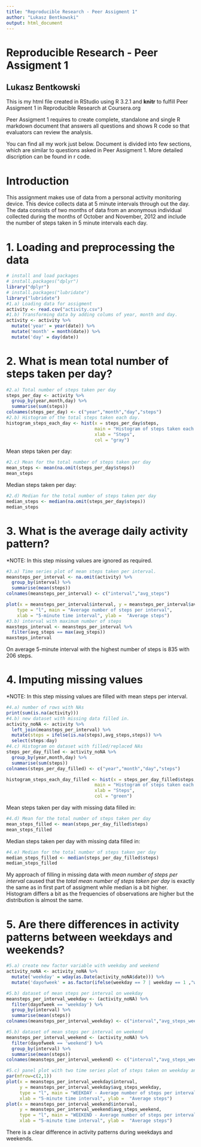 ```yaml
---
title: "Reproducible Research - Peer Assigment 1"
author: "Lukasz Bentkowski"
output: html_document
---
```


# Reproducible Research - Peer Assigment 1
## Lukasz Bentkowski
This is my html file created in RStudio using R 3.2.1 and **knitr** to fulfill Peer Assigment 1 in Reproducible Research at Coursera.org

Peer Assigment 1 requires to create complete, standalone and single R markdown document that answers all questions and shows R code so that evaluators can review the analysis.

You can find all my work just below. Document is divided into few sections, which are similar to questions asked in Peer Assigment 1. More detailed discription can be found in r code.

# Introduction
This assignment makes use of data from a personal activity monitoring device. This device collects data at 5 minute intervals through out the day. The data consists of two months of data from an anonymous individual collected during the months of October and November, 2012 and include the number of steps taken in 5 minute intervals each day.

# 1. Loading and preprocessing the data
```r
# install and load packages
# install.packages("dplyr")
library("dplyr")
# install.packages("lubridate")
library("lubridate")
#1.a) Loading data for assigment
activity <- read.csv("activity.csv")
#1.b) Transforming data by adding colums of year, month and day.
activity <- activity %>%
  mutate('year' = year(date)) %>%
  mutate('month' = month(date)) %>%
  mutate('day' = day(date))
```

# 2. What is mean total number of steps taken per day?
```r
#2.a) Total number of steps taken per day
steps_per_day <- activity %>%
  group_by(year,month,day) %>%
  summarise(sum(steps))
colnames(steps_per_day) <- c("year","month","day","steps")
#2.b) Histogram of the total steps taken each day.
histogram_steps_each_day <- hist(x = steps_per_day$steps, 
                                 main = "Histogram of steps taken each day",
                                 xlab = "Steps",
                                 col = "gray")
```

Mean steps taken per day:
```r
#2.c) Mean for the total number of steps taken per day
mean_steps <- mean(na.omit(steps_per_day$steps))
mean_steps
```

Median steps taken per day:
```r
#2.d) Median for the total number of steps taken per day
median_steps <- median(na.omit(steps_per_day$steps))
median_steps
```

# 3. What is the average daily activity pattern?
*NOTE: In this step missing values are ignored as required.
```r
#3.a) Time series plot of mean steps taken per interval.
meansteps_per_interval <- na.omit(activity) %>%
  group_by(interval) %>%
  summarise(mean(steps))
colnames(meansteps_per_interval) <- c("interval","avg_steps")

plot(x = meansteps_per_interval$interval, y = meansteps_per_interval$avg_steps,
    type = "l", main = "Average number of steps per interval",
    xlab = "5-minute time interval", ylab =  "Average steps")
#3.b) interval with maximum number of steps
maxsteps_interval <- meansteps_per_interval %>%
  filter(avg_steps == max(avg_steps))
maxsteps_interval
```

On average 5-minute interval with the highest number of steps is 835 with 206 steps.

# 4. Imputing missing values
*NOTE: In this step missing values are filled with mean steps per interval.
```r
#4.a) number of rows with NAs
print(sum(is.na(activity)))
#4.b) new dataset with missing data filled in.
activity_noNA <- activity %>%
  left_join(meansteps_per_interval) %>%
  mutate(steps = ifelse(is.na(steps),avg_steps,steps)) %>%
  select(steps:day)
#4.c) Histogram on dataset with filled/replaced NAs
steps_per_day_filled <- activity_noNA %>%
  group_by(year,month,day) %>%
  summarise(sum(steps))
colnames(steps_per_day_filled) <- c("year","month","day","steps")

histogram_steps_each_day_filled <- hist(x = steps_per_day_filled$steps, 
                                 main = "Histogram of steps taken each day",
                                 xlab = "Steps",
                                 col = "green")
```

Mean steps taken per day with missing data filled in:
```r
#4.d) Mean for the total number of steps taken per day
mean_steps_filled <- mean(steps_per_day_filled$steps)
mean_steps_filled
```

Median steps taken per day with missing data filled in:
```r
#4.e) Median for the total number of steps taken per day
median_steps_filled <- median(steps_per_day_filled$steps)
median_steps_filled
```

My approach of filling in missing data with *mean number of steps per interval* caused that the *total mean number of steps taken per day* is exactly the same as in first part of assigment while median is a bit higher. Histogram differs a bit as the frequencies of observations are higher but the distribution is almost the same.

# 5. Are there differences in activity patterns between weekdays and weekends?
```r
#5.a) create new factor variable with weekday and weekend
activity_noNA <- activity_noNA %>%
  mutate('weekday' = wday(as.Date(activity_noNA$date))) %>%
  mutate('dayofweek' = as.factor(ifelse(weekday == 7 | weekday == 1 ,"weekend","weekday")))

#5.b) dataset of mean steps per interval on weekday
meansteps_per_interval_weekday <- (activity_noNA) %>%
  filter(dayofweek == 'weekday') %>%
  group_by(interval) %>%
  summarise(mean(steps))
colnames(meansteps_per_interval_weekday) <- c("interval","avg_steps_weekday")

#5.b) dataset of mean steps per interval on weekend
meansteps_per_interval_weekend <- (activity_noNA) %>%
  filter(dayofweek == 'weekend') %>%
  group_by(interval) %>%
  summarise(mean(steps))
colnames(meansteps_per_interval_weekend) <- c("interval","avg_steps_weekend")

#5.c) panel plot with two time series plot of steps taken on weekday and weekend
par(mfrow=c(2,1))
plot(x = meansteps_per_interval_weekday$interval,
     y = meansteps_per_interval_weekday$avg_steps_weekday,
     type = "l", main = "WEEKDAY - Average number of steps per interval",
     xlab = "5-minute time interval", ylab =  "Average steps")
plot(x = meansteps_per_interval_weekend$interval,
     y = meansteps_per_interval_weekend$avg_steps_weekend,
     type = "l", main = "WEEKEND - Average number of steps per interval",
     xlab = "5-minute time interval", ylab =  "Average steps")
```

There is a clear difference in activity patterns during weekdays and weekends.
